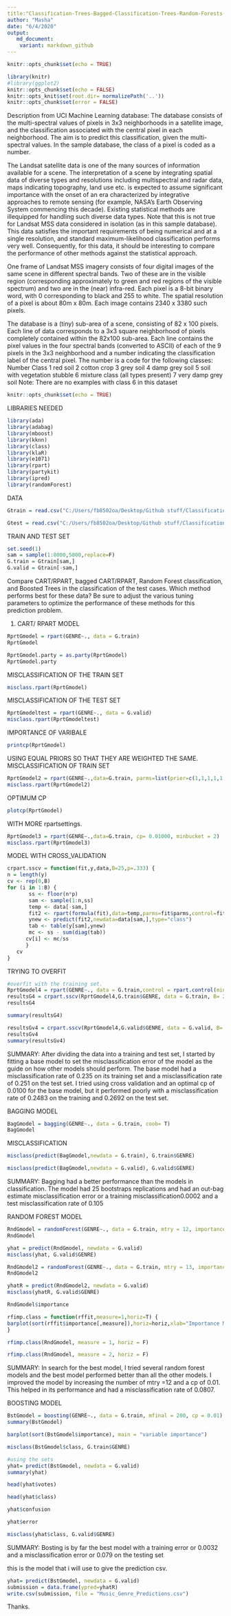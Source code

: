 ```yaml
---
title:"Classification-Trees-Bagged-Classification-Trees-Random-Forests-and-Boosted-Trees-Rstudio"
author: "Masha"
date: "6/4/2020"
output:  
   md_document:
    variant: markdown_github
---
```


```r
knitr::opts_chunk$set(echo = TRUE)
```

```r
library(knitr)
#library(ggplot2)
knitr::opts_chunk$set(echo = FALSE)
knitr::opts_knit$set(root.dir= normalizePath('..'))
knitr::opts_chunk$set(error = FALSE)
```

Description from UCI Machine Learning database: The database consists of the multi-spectral values of pixels in 3x3 neighborhoods in a satellite image, and the classification associated with the central pixel in each neighborhood. The aim is to predict this classification, given the multi-spectral values. In the sample database, the class of a pixel is coded as a number.

The Landsat satellite data is one of the many sources of information available for a scene. The interpretation of a scene by integrating spatial data of diverse types and resolutions including multispectral and radar data, maps indicating topography, land use etc. is expected to assume significant importance with the onset of an era characterized by integrative approaches to remote sensing (for example, NASA's Earth Observing System commencing this decade). Existing statistical methods are illequipped for handling such diverse data types. Note that this is not true for Landsat MSS data considered in isolation (as in this sample database). This data satisfies the important requirements of being numerical and at a single resolution, and standard maximum-likelihood classification performs very well. Consequently, for this data, it should be interesting to compare the performance of other methods against the statistical approach.

One frame of Landsat MSS imagery consists of four digital images of the same scene in different spectral bands. Two of these are in the visible region (corresponding approximately to green and red regions of the visible spectrum) and two are in the (near) infra-red. Each pixel is a 8-bit binary word, with 0 corresponding to black and 255 to white. The spatial resolution of a pixel is about 80m x 80m. Each image contains 2340 x 3380 such pixels.

The database is a (tiny) sub-area of a scene, consisting of 82 x 100 pixels. Each line of data corresponds to a 3x3 square neighborhood of pixels completely contained within the 82x100 sub-area. Each line contains the pixel values in the four spectral bands (converted to ASCII) of each of the 9 pixels in the 3x3 neighborhood and a number indicating the classification label of the central pixel. The number is a code for the following classes: Number Class 1 red soil 2 cotton crop 3 grey soil 4 damp grey soil 5 soil with vegetation stubble 6 mixture class (all types present) 7 very damp grey soil Note: There are no examples with class 6 in this dataset

```r
knitr::opts_chunk$set(echo = TRUE)
```


LIBRARIES NEEDED
```r
library(ada)
library(adabag)
library(mboost)
library(kknn)
library(class)
library(klaR)
library(e1071)
library(rpart)
library(partykit)
library(ipred)
library(randomForest)
```

DATA
```r
Gtrain = read.csv("C:/Users/fb8502oa/Desktop/Github stuff/Classification-Trees-Bagged-Classification-Trees-Random-Forests-and-Boosted-Trees-Rstudio-/Gtrain.csv")

Gtest = read.csv("C:/Users/fb8502oa/Desktop/Github stuff/Classification-Trees-Bagged-Classification-Trees-Random-Forests-and-Boosted-Trees-Rstudio-/Gtest.csv")
```

TRAIN AND TEST SET
```r
set.seed(1)
sam = sample(1:8000,5000,replace=F)
G.train = Gtrain[sam,]
G.valid = Gtrain[-sam,]
```


Compare CART/RPART, bagged CART/RPART, Random Forest classification, and Boosted
Trees in the classification of the test cases. Which method performs best for these data? Be
sure to adjust the various tuning parameters to optimize the performance of these methods
for this prediction problem.

1. CART/ RPART MODEL
```r
RprtGmodel = rpart(GENRE~., data = G.train)
RprtGmodel
```

```r
RprtGmodel.party = as.party(RprtGmodel)
RprtGmodel.party
```

MISCLASSIFICATION OF THE TRAIN SET
```r
misclass.rpart(RprtGmodel)
```

MISCLASSIFICATION OF THE TEST SET
```r
RprtGmodeltest = rpart(GENRE~., data = G.valid)
misclass.rpart(RprtGmodeltest)
```

IMPORTANCE OF VARIBALE
```r
printcp(RprtGmodel)
```


USING EQUAL PRIORS SO THAT THEY ARE WEIGHTED THE SAME.
MISCLASSIFICATION OF TRAIN SET
```r
RprtGmodel2 = rpart(GENRE~.,data=G.train, parms=list(prior=c(1,1,1,1,1,1)/6))
misclass.rpart(RprtGmodel2)
```

OPTIMUM CP
```r
plotcp(RprtGmodel)
```

WITH MORE rpartsettings.
```r
RprtGmodel3 = rpart(GENRE~.,data=G.train, cp= 0.01000, minbucket = 2)
misclass.rpart(RprtGmodel3)
```


MODEL WITH CROSS_VALIDATION
```r
crpart.sscv = function(fit,y,data,B=25,p=.333) {
n = length(y)
cv <- rep(0,B)
for (i in 1:B) {
       ss <- floor(n*p)
       sam <- sample(1:n,ss)
       temp <- data[-sam,]
       fit2 <- rpart(formula(fit),data=temp,parms=fit$parms,control=fit$control)
       ynew <- predict(fit2,newdata=data[sam,],type="class")
       tab <- table(y[sam],ynew)
       mc <- ss - sum(diag(tab))
      cv[i] <- mc/ss
      }
   cv
}
```


TRYING TO OVERFIT
```r
#overfit with the training set.
RprtGmodel4 = rpart(GENRE~., data = G.train,control = rpart.control(minsplit = 3, cp = 0.010000))
resultsG4 = crpart.sscv(RprtGmodel4,G.train$GENRE, data = G.train, B= 200)
resultsG4
```

```r
summary(resultsG4)
```


```r
resultsGv4 = crpart.sscv(RprtGmodel4,G.valid$GENRE, data = G.valid, B= 200)
resultsGv4
summary(resultsGv4)
```

SUMMARY:
After dividing the data into a training and test set, I started by fitting a base
model to set the misclassification error of the model as the guide on how other
models should perform. The base model had a misclassification rate of 0.235 on its
training set and a misclassification rate of 0.251 on the test set. I tried using cross
validation and an optimal cp of 0.0100 for the base model, but it performed poorly with a misclassification rate
of 0.2483 on the training and 0.2692 on the test set.




BAGGING MODEL
```r
BagGmodel = bagging(GENRE~., data = G.train, coob= T)
BagGmodel
```

MISCLASSIFICATION
```r
misclass(predict(BagGmodel,newdata = G.train), G.train$GENRE)

```

```r
misclass(predict(BagGmodel,newdata = G.valid), G.valid$GENRE)
```

SUMMARY:
Bagging had a better performance than the models in classification. The model had
25 bootstraps replications and had an out-bag estimate misclassification error or
a training misclassification0.0002  and a test misclassification
rate of 0.105




RANDOM FOREST MODEL
```r
RndGmodel = randomForest(GENRE~., data = G.train, mtry = 12, importance= T, cp =0.01)
RndGmodel
```

```r
yhat = predict(RndGmodel, newdata = G.valid)
misclass(yhat, G.valid$GENRE)
```

```r
RndGmodel2 = randomForest(GENRE~., data = G.train, mtry = 13, importance= T, cp = 0.01)
RndGmodel2
```

```r
yhatR = predict(RndGmodel2, newdata = G.valid)
misclass(yhatR, G.valid$GENRE)
```


```r
RndGmodel$importance
```

```r
rfimp.class = function(rffit,measure=1,horiz=T) {
barplot(sort(rffit$importance[,measure]),horiz=horiz,xlab="Importance Measure",main="Variable Importance")
}
```



```r
rfimp.class(RndGmodel, measure = 1, horiz = F)
```

```r
rfimp.class(RndGmodel, measure = 2, horiz = F)
```

SUMMARY:
In search for the best model, I tried several random forest models and the best model performed better
than all the other models. I improved the model by increasing the number of mtry =12 and a cp of 0.01. This helped in its
performance and had a misclassification rate of 0.0807. 



BOOSTING MODEL
```r
BstGmodel = boosting(GENRE~., data = G.train, mfinal = 200, cp = 0.01)
summary(BstGmodel)
```

```r
barplot(sort(BstGmodel$importance), main = "variable importance")
```

```r
misclass(BstGmodel$class, G.train$GENRE)
```

```r
#using the sets 
yhat= predict(BstGmodel, newdata = G.valid)
summary(yhat)
```

```r
head(yhat$votes)
```

```r
head(yhat$class)
```

```r
yhat$confusion
```

```r
yhat$error
```

```r
misclass(yhat$class, G.valid$GENRE)
```
SUMMARY:
Bosting is by far the best model with a training error or 0.0032 and a misclassification error or 0.079 on the testing set

this is the model that i will use to give the prediction csv.


```r
yhat= predict(BstGmodel, newdata = G.valid)
submission = data.frame(ypred=yhatR)
write.csv(submission, file = "Music_Genre_Predictions.csv")
```

Thanks.